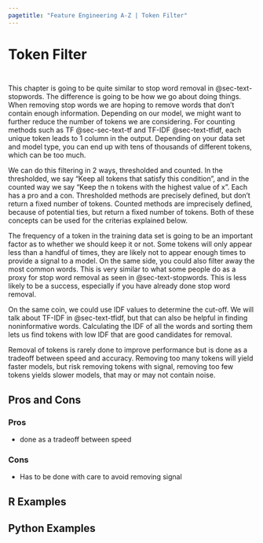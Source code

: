 ```yaml
---
pagetitle: "Feature Engineering A-Z | Token Filter"
---
```


# Token Filter {#sec-text-filter}

::: {style="visibility: hidden; height: 0px;"}
## Token Filter
:::

This chapter is going to be quite similar to stop word removal in @sec-text-stopwords. The difference is going to be how we go about doing things. When removing stop words we are hoping to remove words that don't contain enough information. Depending on our model, we might want to further reduce the number of tokens we are considering. For counting methods such as TF @sec-sec-text-tf and TF-IDF @sec-text-tfidf, each unique token leads to 1 column in the output. Depending on your data set and model type, you can end up with tens of thousands of different tokens, which can be too much.

We can do this filtering in 2 ways, thresholded and counted. In the thresholded, we say "Keep all tokens that satisfy this condition", and in the counted way we say "Keep the n tokens with the highest value of x". Each has a pro and a con. Thresholded methods are precisely defined, but don't return a fixed number of tokens. Counted methods are imprecisely defined, because of potential ties, but return a fixed number of tokens. Both of these concepts can be used for the criterias explained below.

The frequency of a token in the training data set is going to be an important factor as to whether we should keep it or not. Some tokens will only appear less than a handful of times, they are likely not to appear enough times to provide a signal to a model. On the same side, you could also filter away the most common words. This is very similar to what some people do as a proxy for stop word removal as seen in @sec-text-stopwords. This is less likely to be a success, especially if you have already done stop word removal.

On the same coin, we could use IDF values to determine the cut-off. We will talk about TF-IDF in @sec-text-tfidf, but that can also be helpful in finding noninformative words. Calculating the IDF of all the words and sorting them lets us find tokens with low IDF that are good candidates for removal.

Removal of tokens is rarely done to improve performance but is done as a tradeoff between speed and accuracy. Removing too many tokens will yield faster models, but risk removing tokens with signal, removing too few tokens yields slower models, that may or may not contain noise.

## Pros and Cons

### Pros

- done as a tradeoff between speed

### Cons

- Has to be done with care to avoid removing signal

## R Examples

## Python Examples
